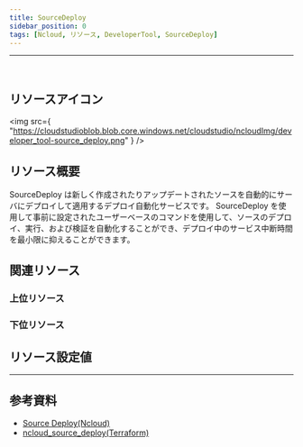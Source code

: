 ```yaml
---
title: SourceDeploy
sidebar_position: 0
tags: [Ncloud, リソース, DeveloperTool, SourceDeploy]
---
```


<hr />
<br />

## リソースアイコン

<img
    src={
        "https://cloudstudioblob.blob.core.windows.net/cloudstudio/ncloudImg/developer_tool-source_deploy.png"
    }
/>

## リソース概要

SourceDeploy は新しく作成されたりアップデートされたソースを自動的にサーバにデプロイして適用するデプロイ自動化サービスです。
SourceDeploy を使用して事前に設定されたユーザーベースのコマンドを使用して、ソースのデプロイ、実行、および検証を自動化することができ、デプロイ中のサービス中断時間を最小限に抑えることができます。

## 関連リソース

### 上位リソース

### 下位リソース

## リソース設定値

---

## 参考資料

-   [Source Deploy(Ncloud)](https://www.ncloud.com/product/devTools/sourceDeploy)
-   [ncloud_source_deploy(Terraform)](https://registry.terraform.io/providers/NaverCloudPlatform/ncloud/latest/docs/resources/sourcedeploy_project)

